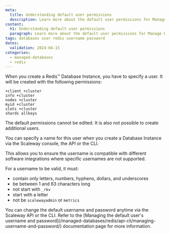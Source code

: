 ```yaml
---
meta:
  title: Understanding default user permissions
  description: Learn more about the default user permissions for Manage Database for Redis™
content:
  h1: Understanding default user permissions
  paragraph: Learn more about the default user permissions for Manage Database for Redis™
tags: databases user redis username password
dates:
  validation: 2024-04-15
categories:
  - managed-databases
  - redis
---
```


When you create a Redis™ Database Instance, you have to specify a user. It will be created with the following permissions:

```
+client +cluster
info +cluster
nodes +cluster
myid +cluster
slots +cluster
shards allkeys
```

<Message type="important">
  The default permissions cannot be edited. It is also not possible to create additional users.
</Message>

You can specify a name for this user when you create a Database Instance via the Scaleway console, the API or the CLI.

This allows you to ensure the username is compatible with different software integrations where specific usernames are not supported.

For a username to be valid, it must:
  - contain only letters, numbers, hyphens, dollars, and underscores
  - be between 1 and 63 characters long
  - not start with `_rkv`
  - start with a letter
  - not be `scalewayadmin` or `metrics`

<Message type="important">
  You can change the default username and password anytime via the Scaleway API or the CLI. Refer to the [Managing the default user's username and password](/managed-databases/redis/api-cli/managing-username-and-password/) documentation page for more information.
</Message>
